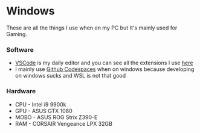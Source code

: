 # Windows
These are all the things I use when on my PC but It's mainly used for Gaming.

### Software
- <a href="https://code.visualstudio.com" target="_blank">VSCode</a> is my daily editor and you can see all the extensions I use [here](https://github.com/Hacksore/Hacksore/blob/master/EXTENSIONS.md)
- I mainly use <a href="https://github.com/features/codespaces" target="_blank">Github Codespaces</a> when on windows because developing on windows sucks and WSL is not that good

### Hardware
- CPU - Intel i9 9900k
- GPU - ASUS GTX 1080
- MOBO - ASUS ROG Strix Z390-E
- RAM - CORSAIR Vengeance LPX 32GB